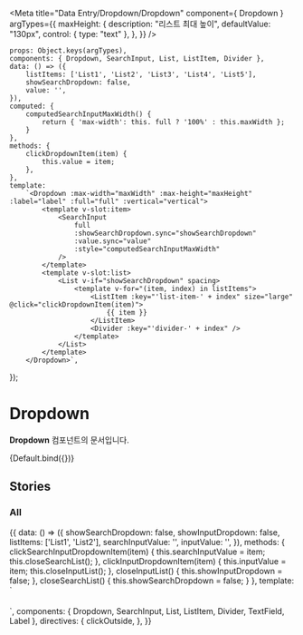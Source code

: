 
<Meta
    title="Data Entry/Dropdown/Dropdown"
    component={ Dropdown }
    argTypes={{
        maxHeight: {
            description: "리스트 최대 높이",
            defaultValue: "130px",
            control: { type: "text" },
        },
    }}
/>


    props: Object.keys(argTypes),
    components: { Dropdown, SearchInput, List, ListItem, Divider },
    data: () => ({
        listItems: ['List1', 'List2', 'List3', 'List4', 'List5'],
        showSearchDropdown: false,
        value: '',
    }),
    computed: {
        computedSearchInputMaxWidth() {
            return { 'max-width': this. full ? '100%' : this.maxWidth };
        }
    },
    methods: {
        clickDropdownItem(item) {
            this.value = item;
        },
    },
    template:
        `<Dropdown :max-width="maxWidth" :max-height="maxHeight" :label="label" :full="full" :vertical="vertical">
            <template v-slot:item>
                <SearchInput
                    full
                    :showSearchDropdown.sync="showSearchDropdown"
                    :value.sync="value"
                    :style="computedSearchInputMaxWidth"
                />
            </template>
            <template v-slot:list>
                <List v-if="showSearchDropdown" spacing>
                    <template v-for="(item, index) in listItems">
                        <ListItem :key="'list-item-' + index" size="large" @click="clickDropdownItem(item)">
                            {{ item }}
                        </ListItem>
                        <Divider :key="'divider-' + index" />
                    </template>
                </List>
            </template>
        </Dropdown>`,
});

# Dropdown

**Dropdown** 컴포넌트의 문서입니다.

<Story name="Default" height="150px">
    {Default.bind({})}
</Story>

<ArgsTable story="Default" />

## Stories
### All
<Canvas>
    <Story name="All" height="240px">
        {{
            data: () => ({
                showSearchDropdown: false,
                showInputDropdown: false,
                listItems: ['List1', 'List2'],
                searchInputValue: '',
                inputValue: '',
            }),
            methods: {
                clickSearchInputDropdownItem(item) {
                    this.searchInputValue = item;
					this.closeSearchList();
                },
                clickInputDropdownItem(item) {
                    this.inputValue = item;
					this.closeInputList();
                },
                closeInputList() {
                    this.showInputDropdown = false;
                },
				closeSearchList() {
					this.showSearchDropdown = false;
				}
            },
            template: `
                <div>
                    <div style="margin-bottom: 20px">
                        <Dropdown max-width="230px" label="searchInput Dropdown" :show-dropdown.sync="showSearchDropdown" v-click-outside="closeSearchList">
                            <template v-slot:item>
                                <SearchInput
                                    full
                                    :showSearchDropdown.sync="showSearchDropdown"
                                    :value.sync="searchInputValue"
                                    style="width: 230px"
                                />
                            </template>
                            <template v-slot:list v-if="showSearchDropdown">
                                <Label type="dataDisplay" style="padding: 4px 0">
                                    인기검색어
                                </Label>
                                <List spacing>
                                    <template v-for="(item, index) in listItems">
                                        <ListItem
                                            size="large"
                                            :key="'list-item-' + index"
                                            @click="clickSearchInputDropdownItem(item)"
                                        >
                                            {{ item }}
                                        </ListItem>
                                        <Divider :key="'divider-' + index" />
                                    </template>
                                </List>
                            </template>
                        </Dropdown>
                    </div>
                    <Dropdown max-width="230px" label="Input Dropdown" v-click-outside="closeInputList">
                        <template v-slot:item>
                            <TextField
                                :value.sync="inputValue"
                                outline
                                full
                                @click="showInputDropdown = !showInputDropdown"
                                style="width: 230px"
                            />
                        </template>
                        <template v-slot:list>
                            <List v-if="showInputDropdown" spacing>
                                <template v-for="(item, index) in listItems">
                                    <ListItem :key="'list-item-' + index" size="large" @click="clickInputDropdownItem(item)">
                                        {{ item }}
                                    </ListItem>
                                    <Divider :key="'divider-' + index" />
                                </template>
                            </List>
                        </template>
                    </Dropdown>
                </div>
            `,
            components: { Dropdown, SearchInput, List, ListItem, Divider, TextField, Label },
            directives: {
                clickOutside,
            },
        }}
    </Story>
</Canvas>
